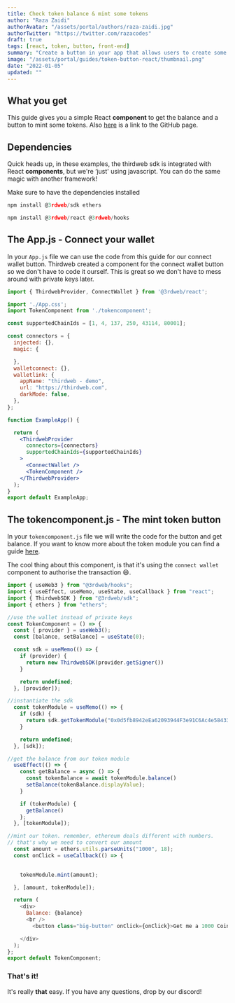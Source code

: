 ```yaml
---
title: Check token balance & mint some tokens
author: "Raza Zaidi"
authorAvatar: "/assets/portal/authors/raza-zaidi.jpg"
authorTwitter: "https://twitter.com/razacodes"
draft: true
tags: [react, token, button, front-end]
summary: "Create a button in your app that allows users to create some tokens"
image: "/assets/portal/guides/token-button-react/thumbnail.png"
date: "2022-01-05"
updated: ""
---
```


## What you get

This guide gives you a simple React **component** to get the balance and a button to mint some tokens. Also [here](https://github.com/razacodespython/tokenapp) is a link to the GitHub page.

## Dependencies

Quick heads up, in these examples, the thirdweb sdk is integrated with React **components**, but we're ‘just' using javascript. You can do the same magic with another framework!

Make sure to have the dependencies  installed 

```jsx:App.js
npm install @3rdweb/sdk ethers

npm install @3rdweb/react @3rdweb/hooks
```

## The App.js - Connect your wallet

In your `App.js` file we can use the code from this guide for our connect wallet button. Thirdweb created a component for the connect wallet button so we don't have to code it ourself. This is great so we don't have to mess around with private keys later. 

```jsx
import { ThirdwebProvider, ConnectWallet } from '@3rdweb/react';

import './App.css';
import TokenComponent from './tokencomponent';

const supportedChainIds = [1, 4, 137, 250, 43114, 80001];

const connectors = {
  injected: {},
  magic: {

  },
  walletconnect: {},
  walletlink: {
    appName: "thirdweb - demo",
    url: "https://thirdweb.com",
    darkMode: false,
  },
};

function ExampleApp() {

  return (
    <ThirdwebProvider
      connectors={connectors}
      supportedChainIds={supportedChainIds}
    >
      <ConnectWallet />
      <TokenComponent />
    </ThirdwebProvider>
  );
}
export default ExampleApp;
```

## The tokencomponent.js - The mint token button

In your `tokencomponent.js` file we will write the code for the button and get balance. If you want to know more about the token module you can find a guide [here](/guides/create-your-currency-with-typescript-sdk).

The cool thing about this component, is that it's using the `connect wallet` component to authorise the transaction 😄.

```jsx:tokencomponent.js
import { useWeb3 } from "@3rdweb/hooks";
import { useEffect, useMemo, useState, useCallback } from "react";
import { ThirdwebSDK } from "@3rdweb/sdk";
import { ethers } from "ethers";

//use the wallet instead of private keys
const TokenComponent = () => {
  const { provider } = useWeb3();
  const [balance, setBalance] = useState(0);

  const sdk = useMemo(() => {
    if (provider) {
      return new ThirdwebSDK(provider.getSigner())
    }

    return undefined;
  }, [provider]);

//instantiate the sdk
  const tokenModule = useMemo(() => {
    if (sdk) {
      return sdk.getTokenModule("0x0d5fb8942eEa62093944F3e91C6Ac4e584336741")
    }

    return undefined;
  }, [sdk]);

//get the balance from our token module
  useEffect(() => {
    const getBalance = async () => {
      const tokenBalance = await tokenModule.balance()
      setBalance(tokenBalance.displayValue); 
    }

    if (tokenModule) {
      getBalance()
    };
  }, [tokenModule]);

//mint our token. remember, ethereum deals different with numbers.
// that's why we need to convert our amount
  const amount = ethers.utils.parseUnits("1000", 18);
  const onClick = useCallback(() => {
    

    tokenModule.mint(amount);

  }, [amount, tokenModule]);

  return (
    <div>
      Balance: {balance}
      <br />
        <button class="big-button" onClick={onClick}>Get me a 1000 Coins!</button>

    </div>
  );
};
export default TokenComponent;
```

### That's it!

It's really **that** easy. If you have any questions, drop by our discord!